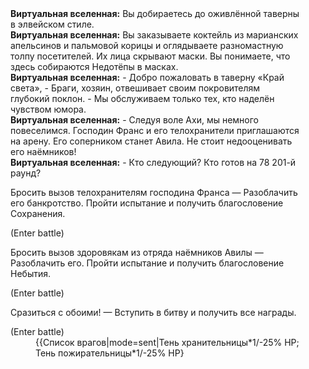 {{Диалог Начало}}
:'''Виртуальная вселенная:''' Вы добираетесь до оживлённой таверны в элвейском стиле.
:'''Виртуальная вселенная:''' Вы заказываете коктейль из марианских апельсинов и пальмовой корицы и оглядываете разномастную толпу посетителей. Их лица скрывают маски. Вы понимаете, что здесь собираются Недотёпы в масках.
:'''Виртуальная вселенная:''' - Добро пожаловать в таверну «Край света», - Браги, хозяин, отвешивает своим покровителям глубокий поклон. - Мы обслуживаем только тех, кто наделён чувством юмора.
:'''Виртуальная вселенная:''' - Следуя воле Ахи, мы немного повеселимся. Господин Франс и его телохранители приглашаются на арену. Его соперником станет Авила. Не стоит недооценивать его наёмников!
:'''Виртуальная вселенная:''' - Кто следующий? Кто готов на 78 201-й раунд?
:{{Диалог|Звезда}} Бросить вызов телохранителям господина Франса &mdash; Разоблачить его банкротство. Пройти испытание и получить благословение Сохранения.
:;(Enter battle)
::{{Список врагов|mode=sent|Тень вечнозимья*2/-25% НР; Тень хранительницы*1/-25% НР}}
:{{Диалог|Звезда}} Бросить вызов здоровякам из отряда наёмников Авилы &mdash; Разоблачить его. Пройти испытание и получить благословение Небытия.
:;(Enter battle)
::{{Список врагов|mode=sent|Мнимый ткач*2/-25% НР; Тень пожирательницы*1/-25% НР}}
:{{Диалог|Звезда}} Сразиться с обоими! &mdash; Вступить в битву и получить все награды.
:;(Enter battle)
::{{Список врагов|mode=sent|Тень хранительницы*1/-25% НР; Тень пожирательницы*1/-25% НР}
{{Диалог Конец}}